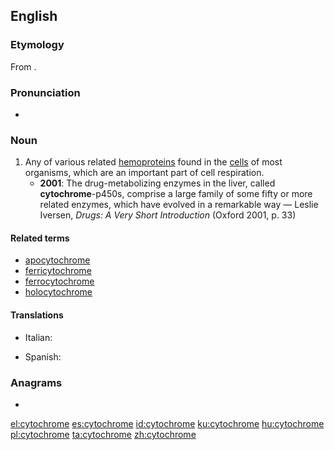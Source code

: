 ==English==
{{wikipedia}}

===Etymology===
From {{confix|cyto|chrome|lang=en}}.

===Pronunciation===
* {{IPA|/ˈsaɪtəkɹəʊm/|lang=en}}

===Noun===
{{en-noun}}

# Any of various related [[hemoprotein]]s found in the [[cells]] of most organisms, which are an important part of cell respiration.
#* '''2001''': The drug-metabolizing enzymes in the liver, called '''cytochrome'''-p450s, comprise a large family of some fifty or more related enzymes, which have evolved in a remarkable way — Leslie Iversen, ''Drugs: A Very Short Introduction'' (Oxford 2001, p. 33)

====Related terms====
* [[apocytochrome]]
* [[ferricytochrome]]
* [[ferrocytochrome]]
* [[holocytochrome]]

====Translations====
{{trans-top|hemoprotein compound}}
* Italian: {{t|it|citocromo|m}}
{{trans-mid}}
* Spanish: {{t|es|citocromo|m}}
{{trans-bottom}}

===Anagrams===
* {{l/en|chromocyte}}

[[el:cytochrome]]
[[es:cytochrome]]
[[id:cytochrome]]
[[ku:cytochrome]]
[[hu:cytochrome]]
[[pl:cytochrome]]
[[ta:cytochrome]]
[[zh:cytochrome]]